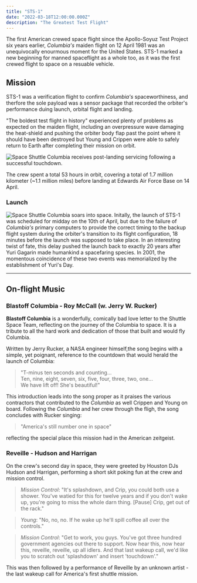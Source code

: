 ```yaml
---
title: "STS-1"
date: "2022-03-18T12:00:00.000Z"
description: "The Greatest Test Flight"
---
```

The first American crewed space flight since the Apollo-Soyuz Test Project six years earlier, *Columbia's* maiden flight on 12 April 1981 was an unequivocally enourmous moment for the United States. STS-1 marked a new beginning for manned spaceflight as a whole too, as it was the first crewed flight to space on a resuable vehicle.

## Mission
STS-1 was a verification flight to confirm *Columbia's* spaceworthiness, and therfore the sole payload was a sensor package that recorded the orbiter's performance duing launch, orbital flight and landing.

"The boldest test flight in history" experienced plenty of problems as expected on the maiden flight, including an overpressure wave damaging the heat-shield and pushing the orbiter body flap past the point where it should have been destroyed but Young and Crippen were able to safely return to Earth after completing their mission on orbit.

<Image
  src="https://shuttl-images.s3.eu-west-2.amazonaws.com/images/STS-1/STS-1_landing.jpeg"
  width={680}
  height={680}
  alt="Space Shuttle Columbia receives post-landing servicing following a successful touchdown."
/>

The crew spent a total 53 hours in orbit, covering a total of 1.7 million kilometer (~1.1 million miles) before landing at Edwards Air Force Base on 14 April.

### Launch
<Image
  src="https://shuttl-images.s3.eu-west-2.amazonaws.com/images/STS-1/STS-1_launch.jpeg"
  width={680}
  height={680}
  alt="Space Shuttle Columbia soars into space."
/>
Initally, the launch of STS-1 was scheduled for midday on the 10th of April, but due to the failure of *Columbia's* primary computers to provide the correct timing to the backup flight system during the orbiter's transition to its flight configuration, 18 minutes before the launch was supposed to take place.
In an interesting twist of fate, this delay pushed the launch back to exactly 20 years after Yuri Gagarin made humankind a spacefaring species. In 2001, the momentous coincidence of these two events was memorialized by the establishment of Yuri's Day.

---

## On-flight Music
### Blastoff Columbia - Roy McCall (w. Jerry W. Rucker)
**Blastoff Columbia** is a wonderfully, comically bad love letter to the Shuttle Space Team, reflecting on the journey of the Columbia to space. It is a tribute to all the hard work and dedication of those that built and would fly Columbia. 

Written by Jerry Rucker, a NASA engineer himself,the song begins with a simple, yet poignant, reference to the countdown that would herald the launch of Columbia:

> "T-minus ten seconds and counting... <br/>
> Ten, nine, eight, seven, six, five, four, three, two, one... <br/>
> We have lift off! She's beautiful!"

This introduction leads into the song proper as it praises the various contractors that contributed to the *Columbia* as well Crippen and Young on board. Following the *Columbia* and her crew through the fligh, the song concludes with Rucker singing:
> "America's still number one in space"

reflecting the special place this mission had in the American zeitgeist.

### Reveille - Hudson and Harrigan
On the crew's second day in space, they were greeted by Houston DJs Hudson and Harrigan, performing a short skit poking fun at the crew and mission control.
> *Mission Control*: "It's splashdown, and Crip, you could both use a shower. You've watied for this for twelve years and if you don't wake up, you're going to miss the whole darn thing. [Pause] Crip, get out of the rack."

> *Young*: "No, no, no. If he wake up he'll spill coffee all over the controls."

> *Mission Control*: "Get to work, you guys. You've got three hundred government agencies out there to support. Now hear this, now hear this, reveille, reveille, up all idlers. And that last wakeup call, we'd like you to scratch out 'splashdown' and insert 'touchdown'."

This was then followed by a performance of Reveille by an unknown artist - the last wakeup call for America's first shuttle mission.